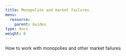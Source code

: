 ```yaml
---
title: Monopolies and market failures
menu:
  resource:
    parent: Guides
type: docs
weight: 8
---
```


How to work with monopolies and other market failures
